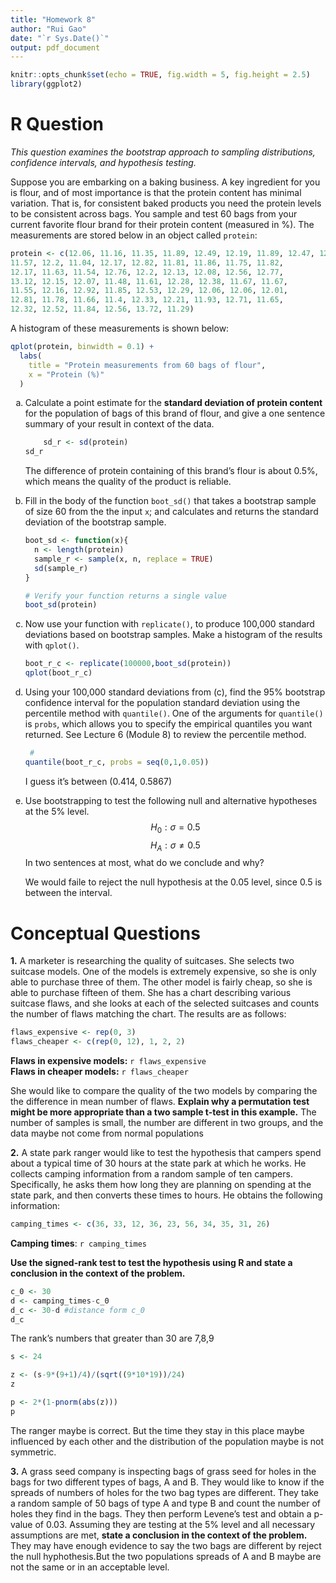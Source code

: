 ---
title: "Homework 8"
author: "Rui Gao"
date: "`r Sys.Date()`"
output: pdf_document
---

```{r setup, include=FALSE}
knitr::opts_chunk$set(echo = TRUE, fig.width = 5, fig.height = 2.5)
library(ggplot2)
```

# R Question

*This question examines the bootstrap approach to sampling distributions, confidence intervals, and hypothesis testing.*

Suppose you are embarking on a baking business.  A key ingredient for you is flour, and of most importance is that the protein content has minimal variation.  That is, for consistent baked products you need the protein levels to be consistent across bags. You sample and test 60 bags from your current favorite flour brand for their protein content (measured in \%).  The measurements are stored below in an object called `protein`:
```{r protein-data}
protein <- c(12.06, 11.16, 11.35, 11.89, 12.49, 12.19, 11.89, 12.47, 12.42, 
11.57, 12.2, 11.04, 12.17, 12.82, 11.81, 11.86, 11.75, 11.82, 
12.17, 11.63, 11.54, 12.76, 12.2, 12.13, 12.08, 12.56, 12.77, 
13.12, 12.15, 12.07, 11.48, 11.61, 12.28, 12.38, 11.67, 11.67, 
11.55, 12.16, 12.92, 11.85, 12.53, 12.29, 12.06, 12.06, 12.01, 
12.81, 11.78, 11.66, 11.4, 12.33, 12.21, 11.93, 12.71, 11.65, 
12.32, 12.52, 11.84, 12.56, 13.72, 11.29)
```

A histogram of these measurements is shown below:
```{r protein-histogram}
qplot(protein, binwidth = 0.1) +
  labs(
    title = "Protein measurements from 60 bags of flour",
    x = "Protein (%)"
  )
```


a) Calculate a point estimate for the **standard deviation of protein content** for the population of bags of this brand of flour, and give a one sentence summary of your result in context of the data.
        
    ```{r}
        sd_r <- sd(protein)
    sd_r
    ```
The difference of protein containing of this brand's flour is about 0.5%, which means the quality of the product is reliable.

b) Fill in the body of the function `boot_sd()` that takes a bootstrap sample of size 60 from the the input `x`; and calculates and returns the standard deviation of the bootstrap sample.

    ```{r}
    boot_sd <- function(x){
      n <- length(protein)
      sample_r <- sample(x, n, replace = TRUE)
      sd(sample_r)
    }
    ```

    ```{r}
    # Verify your function returns a single value
    boot_sd(protein)
    ```

c) Now use your function with `replicate()`, to produce 100,000 standard deviations based on bootstrap samples. Make a histogram of the results with `qplot()`.

    ```{r}
    boot_r_c <- replicate(100000,boot_sd(protein))
    qplot(boot_r_c)
    ```


d) Using your 100,000 standard deviations from (c), find the 95\% bootstrap confidence interval for the population standard deviation using the percentile method with `quantile()`. One of the arguments for `quantile()` is `probs`, which allows you to specify the empirical quantiles you want returned. See Lecture 6 (Module 8) to review the percentile method.

    ```{r}
  #
    quantile(boot_r_c, probs = seq(0,1,0.05))
  
    
    ```
I guess it's between (0.414, 0.5867)


e) Use bootstrapping to test the following null and alternative hypotheses at the 5\% level.
    $$
    H_{0}: \sigma = 0.5
    $$
    $$ 
    H_{A}: \sigma \neq 0.5
    $$
    In two sentences at most, what do we conclude and why?
    
    We would faile to reject the null hypothesis at the 0.05 level, since 0.5 is between the interval.

# Conceptual Questions

**1\.** A marketer is researching the quality of suitcases. She selects two suitcase models. One of the models is extremely expensive, so she is only able to purchase three of them. The other model is fairly cheap, so she is able to purchase fifteen of them. She has a chart describing various suitcase flaws, and she looks at each of the selected suitcases and counts the number of flaws matching the chart. The results are as follows:

```{r, echo = FALSE}
flaws_expensive <- rep(0, 3)
flaws_cheaper <- c(rep(0, 12), 1, 2, 2)
```

**Flaws in expensive models:** `r flaws_expensive`  
**Flaws in cheaper models:** `r flaws_cheaper`  

She would like to compare the quality of the two models by comparing the the difference in mean number of flaws. **Explain why a permutation test might be more appropriate than a two sample t-test in this example.**
The number of samples is small, the number are different in two groups, and the data maybe not come from normal populations

**2\.** A state park ranger would like to test the hypothesis that campers spend about a typical time of 30 hours at the state park at which he works. He collects camping information from a random sample of ten campers. Specifically, he asks them how long they are planning on spending at the state park, and then converts these times to hours. He obtains the following information:

```{r, echo = FALSE}
camping_times <- c(36, 33, 12, 36, 23, 56, 34, 35, 31, 26)
```

**Camping times**: `r camping_times`

**Use the signed-rank test to test the hypothesis using R and state a conclusion in the context of the problem.**
```{r}
c_0 <- 30
d <- camping_times-c_0
d_c <- 30-d #distance form c_0
d_c

```

The rank's numbers that greater than 30 are 7,8,9 
```{r}
s <- 24

z <- (s-9*(9+1)/4)/(sqrt((9*10*19))/24)
z
```
```{r}
p <- 2*(1-pnorm(abs(z)))
p
```
The ranger maybe is correct.
But the time they stay in this place maybe influenced by each other and the distribution of the population maybe is not symmetric.


**3\.** A grass seed company is inspecting bags of grass seed for holes in the bags for two different types of bags, A and B. They would like to know if the spreads of numbers of holes for the two bag types are different. They take a random sample of 50 bags of type A and type B and count the number of holes they find in the bags. They then perform Levene's test and obtain a p-value of 0.03. Assuming they are testing at the 5\% level and all necessary assumptions are met, **state a conclusion in the context of the problem.**
They may have enough evidence to say the two bags are different by reject the null hyphothesis.But the two populations spreads of A and B maybe are not the same or in an acceptable level.

